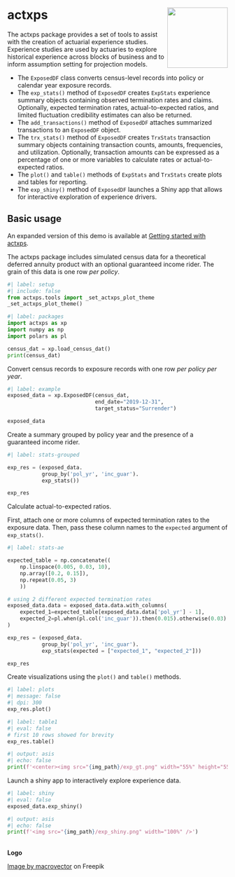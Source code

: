 <!-- README.md is generated from README.Rmd. Please edit that file -->

# actxps <a href="https://github.com/mattheaphy/actxpspy/"><img src="https://raw.githubusercontent.com/mattheaphy/actxpspy/main/docs/images/logo.png" align="right" height="138" /></a>
 

The actxps package provides a set of tools to assist with the creation
of actuarial experience studies. Experience studies are used by
actuaries to explore historical experience across blocks of business and
to inform assumption setting for projection models.

- The `ExposedDF` class converts census-level records into policy 
or calendar year exposure records.
- The `exp_stats()` method of `ExposedDF` creates `ExpStats` experience summary
objects containing observed termination rates and claims. Optionally, expected
termination rates, actual-to-expected ratios, and limited fluctuation 
credibility estimates can also be returned.
- The `add_transactions()` method of `ExposedDF` attaches summarized 
transactions to an `ExposedDF` object.
- The `trx_stats()` method of `ExposedDF` creates `TrxStats` transaction summary 
objects containing transaction counts, amounts, frequencies, and utilization.
Optionally, transaction amounts can be expressed as a percentage of one or more
variables to calculate rates or actual-to-expected ratios.
- The `plot()` and `table()` methods of `ExpStats` and `TrxStats`
create plots and tables for reporting.
- The `exp_shiny()` method of `ExposedDF` launches a Shiny app that allows for 
interactive exploration of experience drivers.


## Basic usage

An expanded version of this demo is available at [Getting started with actxps](https://mattheaphy.github.io/actxpspy/articles/actxps.html).

The actxps package includes simulated census data for a theoretical 
deferred annuity product with an optional guaranteed income rider. 
The grain of this data is one row *per policy*.

```python
#| label: setup
#| include: false
from actxps.tools import _set_actxps_plot_theme
_set_actxps_plot_theme()
```

```python
#| label: packages
import actxps as xp
import numpy as np
import polars as pl

census_dat = xp.load_census_dat()
print(census_dat)
```

Convert census records to exposure records with one row *per policy per year*.

```python
#| label: example
exposed_data = xp.ExposedDF(census_dat,
                            end_date="2019-12-31",
                            target_status="Surrender")

exposed_data
```

Create a summary grouped by policy year and the presence of a guaranteed 
income rider.

```python
#| label: stats-grouped

exp_res = (exposed_data.
           group_by('pol_yr', 'inc_guar').
           exp_stats())

exp_res

```

Calculate actual-to-expected ratios.

First, attach one or more columns of expected termination rates to the exposure
data. Then, pass these column names to the `expected` argument of `exp_stats()`.

```python
#| label: stats-ae

expected_table = np.concatenate((
    np.linspace(0.005, 0.03, 10), 
    np.array([0.2, 0.15]), 
    np.repeat(0.05, 3)
    ))

# using 2 different expected termination rates
exposed_data.data = exposed_data.data.with_columns(
    expected_1=expected_table[exposed_data.data['pol_yr'] - 1],
    expected_2=pl.when(pl.col('inc_guar')).then(0.015).otherwise(0.03)
)

exp_res = (exposed_data.
           group_by('pol_yr', 'inc_guar').
           exp_stats(expected = ["expected_1", "expected_2"]))

exp_res
```

Create visualizations using the `plot()` and `table()` methods.

```python
#| label: plots
#| message: false
#| dpi: 300
exp_res.plot()
```

```python
#| label: table1
#| eval: false
# first 10 rows showed for brevity
exp_res.table()
```

```python
#| output: asis
#| echo: false
print(f'<center><img src="{img_path}/exp_gt.png" width="55%" height="55%" /></center>')
```

Launch a shiny app to interactively explore experience data.

```python
#| label: shiny
#| eval: false
exposed_data.exp_shiny()
```

```python
#| output: asis
#| echo: false
print(f'<img src="{img_path}/exp_shiny.png" width="100%" />')
```

<br> **Logo**

<a href="https://www.freepik.com/free-vector/shine-old-wooden-chest-realistic-composition-transparent-background-with-vintage-coffer-sparkling-particles_7497397.htm#query=treasure&position=7&from_view=search&track=sph">Image
by macrovector</a> on Freepik